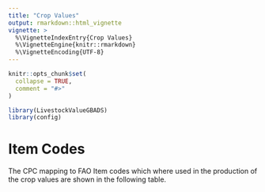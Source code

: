 ```yaml
---
title: "Crop Values"
output: rmarkdown::html_vignette
vignette: >
  %\VignetteIndexEntry{Crop Values}
  %\VignetteEngine{knitr::rmarkdown}
  %\VignetteEncoding{UTF-8}
---
```


```r
knitr::opts_chunk$set(
  collapse = TRUE,
  comment = "#>"
)
```

```r
library(LivestockValueGBADS)
library(config)
```


# Item Codes 

The CPC mapping to FAO Item codes which where used in the production of the 
crop values are shown in the following table.

```r

```

